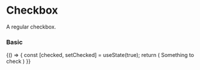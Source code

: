 
<Meta title="Components/Forms/Checkbox" component={Checkbox} />

# Checkbox

A regular checkbox.

<ArgsTable of={Checkbox} />

### Basic
<Canvas>
    <Story name="basic" >
        {() => {
            const [checked, setChecked] = useState(true);
            return (
                <Checkbox checked={checked} onChange={setChecked}>
                    Something to check
                </Checkbox>
            )
        }}
    </Story>
</Canvas>

